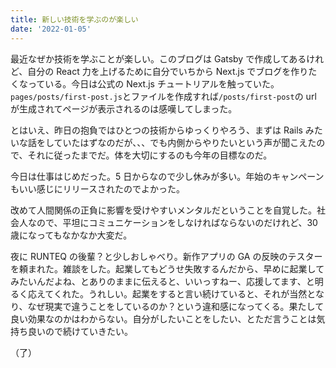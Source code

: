 ```yaml
---
title: 新しい技術を学ぶのが楽しい
date: '2022-01-05'
---
```


最近なぜか技術を学ぶことが楽しい。このブログは Gatsby で作成してあるけれど、自分の React 力を上げるために自分でいちから Next.js でブログを作りたくなっている。今日は公式の Next.js チュートリアルを触っていた。`pages/posts/first-post.js`とファイルを作成すれば`/posts/first-post`の url が生成されてページが表示されるのは感嘆してしまった。

とはいえ、昨日の抱負ではひとつの技術からゆっくりやろう、まずは Rails みたいな話をしていたはずなのだが、、、でも内側からやりたいという声が聞こえたので、それに従ったまでだ。体を大切にするのも今年の目標なのだ。

今日は仕事はじめだった。5 日からなので少し休みが多い。年始のキャンペーンもいい感じにリリースされたのでよかった。

改めて人間関係の正負に影響を受けやすいメンタルだということを自覚した。社会人なので、平坦にコミュニケーションをしなければならないのだけれど、30 歳になってもなかなか大変だ。

夜に RUNTEQ の後輩？と少しおしゃべり。新作アプリの GA の反映のテスターを頼まれた。雑談をした。起業してもどうせ失敗するんだから、早めに起業してみたいんだよね、とありのままに伝えると、いいっすねー、応援してます、と明るく応えてくれた。うれしい。起業をすると言い続けていると、それが当然となり、なぜ現実で違うことをしているのか？という違和感になってくる。果たして良い効果なのかはわからない。自分がしたいことをしたい、とただ言うことは気持ち良いので続けていきたい。

（了）
